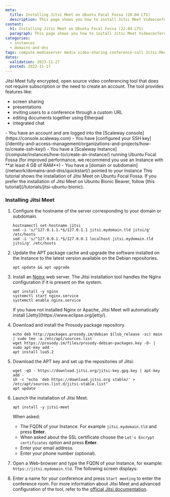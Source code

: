 ```yaml
---
meta:
  title: Installing Jitsi Meet on Ubuntu Focal Fossa (20.04 LTS)
  description: This page shows you how to install Jitsi Meet Videoconferencing on Ubuntu Focal Fossa (20.04 LTS)
content:
  h1: Installing Jitsi Meet on Ubuntu Focal Fossa (22.04 LTS)
  paragraph: This page shows you how to install Jitsi Meet Videoconferencing on Ubuntu Focal Fossa (20.04 LTS)
categories:
  - instances
  - domains-and-dns
tags: compute mediaserver media video-sharing conference-call Jitsi-Meet
dates:
  validation: 2023-11-27
  posted: 2022-11-17
---
```



Jitsi Meet fully encrypted, open source video conferencing tool that does not require subscription or the need to create an account.
The tool provides features like:

- screen sharing
- presentations
- inviting users to a conference through a custom URL
- editing documents together using Etherpad
- integrated chat

<Message type="requirement">
  - You have an account and are logged into the [Scaleway console](https://console.scaleway.com)
  - You have [configured your SSH key](/identity-and-access-management/organizations-and-projects/how-to/create-ssh-key/)
  - You have a [Scaleway Instance](/compute/instances/how-to/create-an-instance/) running Ubuntu Focal Fossa (for improved performance, we recommend you use an Instance with **at least 4 GB of RAM**)
  - You have a [domain or subdomain](/network/domains-and-dns/quickstart/) pointed to your Instance
</Message>

<Message type="note">
  This tutorial shows the installation of Jitsi Meet on Ubuntu Focal Fossa. If you prefer the installation of Jitsi Meet on Ubuntu Bionic Beaver, follow [this tutorial](/tutorials/jitsi-ubuntu-bionic).
</Message>

### Installing Jitsi Meet

1. Configure the hostname of the server corresponding to your domain or subdomain.
    ```
    hostnamectl set-hostname jitsi
    sed -i 's/^127.0.1.1.*$/127.0.1.1 jitsi.mydomain.tld jitsi/g' /etc/hosts
    sed -i 's/^127.0.0.1.*$/127.0.0.1 localhost jitsi.mydomain.tld jitsi/g' /etc/hosts
    ```
2. Update the APT package cache and upgrade the software installed on the Instance to the latest version available on the Debian repositories.
    ```
    apt update && apt upgrade
    ```
3. Install an [Nginx](https://nginx.org) web server. The Jitsi installation tool handles the Nginx configuration if it is present on the system.
    ```
    apt install -y nginx
    systemctl start nginx.service
    systemctl enable nginx.service
    ```

    <Message type="important">
        If you have not installed Nginx or Apache, Jitsi Meet will automatically install [Jetty](https://www.eclipse.org/jetty/).
    </Message>

4. Download and install the Prosody package repository.
    ```
    echo deb http://packages.prosody.im/debian $(lsb_release -sc) main | sudo tee -a /etc/apt/sources.list
    wget https://prosody.im/files/prosody-debian-packages.key -O- | sudo apt-key add -
    apt install lua5.2
    ```
5. Download the APT key and set up the repositories of Jitsi:
    ```
    wget -qO - https://download.jitsi.org/jitsi-key.gpg.key | apt-key add -
    sh -c "echo 'deb https://download.jitsi.org stable/' > /etc/apt/sources.list.d/jitsi-stable.list"
    apt update
    ```
6. Launch the installation of Jitsi Meet.
    ```
    apt install -y jitsi-meet
    ```

    When asked:

    - The FQDN of your Instance. For example `jitsi.mydomain.tld` and press **Enter**.
    - When asked about the SSL certificate choose the `Let's Encrypt certificates` option and press **Enter**.
    - Enter your email address.
    - Enter your phone number (optional).
7. Open a Web-browser and type the FQDN of your Instance, for example: `https://jitsi.mydomain.tld`. The following screen displays:
    <Lightbox src="scaleway-jitsi_home.webp" alt="" />
8. Enter a name for your conference and press `Start meeting` to enter the conference room.
    <Lightbox src="scaleway-jitsi-meet-conf-call.webp" alt="" />
For more information about Jitsi Meet and advanced configuration of the tool, refer to the [official Jitsi documentation](https://jitsi.github.io/handbook/docs/intro/).